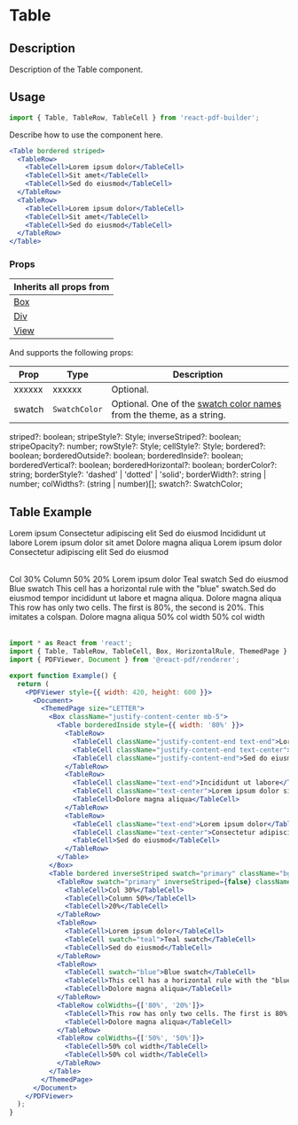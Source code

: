 

<Meta title="Documentation/Components/Tables/Table" />

<h1>Table</h1>

## Description

Description of the Table component.

## Usage

```jsx
import { Table, TableRow, TableCell } from 'react-pdf-builder';
```

Describe how to use the component here.

```jsx
<Table bordered striped>
  <TableRow>
    <TableCell>Lorem ipsum dolor</TableCell>
    <TableCell>Sit amet</TableCell>
    <TableCell>Sed do eiusmod</TableCell>
  </TableRow>
  <TableRow>
    <TableCell>Lorem ipsum dolor</TableCell>
    <TableCell>Sit amet</TableCell>
    <TableCell>Sed do eiusmod</TableCell>
  </TableRow>
</Table>
```

### Props

| Inherits all props from                                                                                      |
| ------------------------------------------------------------------------------------------------------------ |
| [Box](https://justinmahar.github.io/react-pdf-builder/?path=/docs/documentation-components-box--docs)        |
| [Div](https://justinmahar.github.io/react-pdf-builder/?path=/docs/documentation-components-basics-div--docs) |
| [View](https://react-pdf.org/components#view)                                                                |

And supports the following props:

| Prop   | Type                             | Description                                                                                                                                                                  |
| ------ | -------------------------------- | ---------------------------------------------------------------------------------------------------------------------------------------------------------------------------- |
| xxxxxx | xxxxxx                           | Optional.                                                                                                                                                                    |
| swatch | `SwatchColor` | Optional. One of the [swatch color names](https://justinmahar.github.io/react-pdf-builder/?path=/docs/documentation-themes--docs#swatch-colors) from the theme, as a string. |

  striped?: boolean;
  stripeStyle?: Style;
  inverseStriped?: boolean;
  stripeOpacity?: number;
  rowStyle?: Style;
  cellStyle?: Style;
  bordered?: boolean;
  borderedOutside?: boolean;
  borderedInside?: boolean;
  borderedVertical?: boolean;
  borderedHorizontal?: boolean;
  borderColor?: string;
  borderStyle?: 'dashed' | 'dotted' | 'solid';
  borderWidth?: string | number;
  colWidths?: (string | number)[];
  swatch?: SwatchColor;

## Table Example

<DocsPDF>
  <Box className="justify-content-center mb-5">
    <Table borderedInside style={{ width: '80%' }}>
      <TableRow>
        <TableCell className="justify-content-end text-end">Lorem ipsum</TableCell>
        <TableCell className="justify-content-end text-center">Consectetur adipiscing elit</TableCell>
        <TableCell className="justify-content-end">Sed do eiusmod</TableCell>
      </TableRow>
      <TableRow>
        <TableCell className="text-end">Incididunt ut labore</TableCell>
        <TableCell className="text-center">Lorem ipsum dolor sit amet</TableCell>
        <TableCell>Dolore magna aliqua</TableCell>
      </TableRow>
      <TableRow>
        <TableCell className="text-end">Lorem ipsum dolor</TableCell>
        <TableCell className="text-center">Consectetur adipiscing elit</TableCell>
        <TableCell>Sed do eiusmod</TableCell>
      </TableRow>
    </Table>
  </Box>
  <Table bordered inverseStriped swatch="primary" className="bg-white rounded" colWidths={['30%', '50%', '20%']}>
    <TableRow swatch="primary" inverseStriped={false} className="fw-bold">
      <TableCell>Col 30%</TableCell>
      <TableCell>Column 50%</TableCell>
      <TableCell>20%</TableCell>
    </TableRow>
    <TableRow>
      <TableCell>Lorem ipsum dolor</TableCell>
      <TableCell swatch="teal">Teal swatch</TableCell>
      <TableCell>Sed do eiusmod</TableCell>
    </TableRow>
    <TableRow>
      <TableCell swatch="blue">Blue swatch</TableCell>
      <TableCell>This cell has a horizontal rule with the "blue" swatch.<HorizontalRule swatch="blue" />Sed do eiusmod tempor incididunt ut labore et magna aliqua.</TableCell>
      <TableCell>Dolore magna aliqua</TableCell>
    </TableRow>
    <TableRow colWidths={['80%', '20%']}>
      <TableCell>This row has only two cells. The first is 80%, the second is 20%. This imitates a colspan.</TableCell>
      <TableCell>Dolore magna aliqua</TableCell>
    </TableRow>
    <TableRow colWidths={['50%', '50%']}>
      <TableCell>50% col width</TableCell>
      <TableCell>50% col width</TableCell>
    </TableRow>
  </Table>
</DocsPDF>

```jsx
import * as React from 'react';
import { Table, TableRow, TableCell, Box, HorizontalRule, ThemedPage } from 'react-pdf-builder';
import { PDFViewer, Document } from '@react-pdf/renderer';

export function Example() {
  return (
    <PDFViewer style={{ width: 420, height: 600 }}>
      <Document>
        <ThemedPage size="LETTER">
          <Box className="justify-content-center mb-5">
            <Table borderedInside style={{ width: '80%' }}>
              <TableRow>
                <TableCell className="justify-content-end text-end">Lorem ipsum</TableCell>
                <TableCell className="justify-content-end text-center">Consectetur adipiscing elit</TableCell>
                <TableCell className="justify-content-end">Sed do eiusmod</TableCell>
              </TableRow>
              <TableRow>
                <TableCell className="text-end">Incididunt ut labore</TableCell>
                <TableCell className="text-center">Lorem ipsum dolor sit amet</TableCell>
                <TableCell>Dolore magna aliqua</TableCell>
              </TableRow>
              <TableRow>
                <TableCell className="text-end">Lorem ipsum dolor</TableCell>
                <TableCell className="text-center">Consectetur adipiscing elit</TableCell>
                <TableCell>Sed do eiusmod</TableCell>
              </TableRow>
            </Table>
          </Box>
          <Table bordered inverseStriped swatch="primary" className="bg-white rounded" colWidths={['30%', '50%', '20%']}>
            <TableRow swatch="primary" inverseStriped={false} className="fw-bold">
              <TableCell>Col 30%</TableCell>
              <TableCell>Column 50%</TableCell>
              <TableCell>20%</TableCell>
            </TableRow>
            <TableRow>
              <TableCell>Lorem ipsum dolor</TableCell>
              <TableCell swatch="teal">Teal swatch</TableCell>
              <TableCell>Sed do eiusmod</TableCell>
            </TableRow>
            <TableRow>
              <TableCell swatch="blue">Blue swatch</TableCell>
              <TableCell>This cell has a horizontal rule with the "blue" swatch.<HorizontalRule swatch="blue" />Sed do eiusmod tempor incididunt ut labore et magna aliqua.</TableCell>
              <TableCell>Dolore magna aliqua</TableCell>
            </TableRow>
            <TableRow colWidths={['80%', '20%']}>
              <TableCell>This row has only two cells. The first is 80%, the second is 20%. This imitates a colspan.</TableCell>
              <TableCell>Dolore magna aliqua</TableCell>
            </TableRow>
            <TableRow colWidths={['50%', '50%']}>
              <TableCell>50% col width</TableCell>
              <TableCell>50% col width</TableCell>
            </TableRow>
          </Table>
        </ThemedPage>
      </Document>
    </PDFViewer>
  );
}
```
